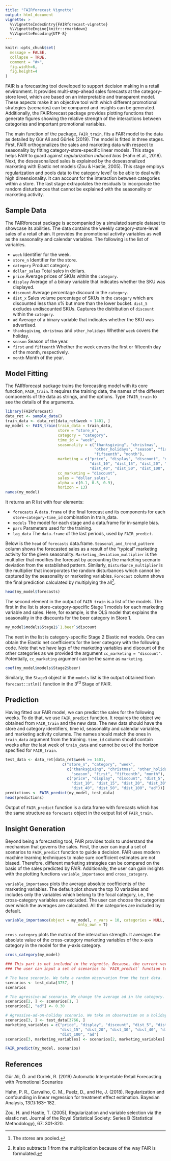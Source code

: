```yaml
---
title: "FAIRforecast Vignette"
output: html_document
vignette: >
  %\VignetteIndexEntry{FAIRforecast-vignette}
  %\VignetteEngine{knitr::rmarkdown}
  %\VignetteEncoding{UTF-8}
---
```


```r
knitr::opts_chunk$set(
  message = FALSE,
  collapse = TRUE,
  comment = "#>",
  fig.width=6,
  fig.height=4
)
```

FAIR is a forecasting tool developed to support decision making in a retail environment. It provides multi-step-ahead sales forecasts at the category-store level, which are based on an interpretable and transparent model. These aspects make it an objective tool with which different promotional strategies (scenarios) can be compared and insights can be generated. Additionally, the FAIRforecast package provides plotting functions that generate figures showing the relative strength of the interactions between categories and important promotional variables.

The main function of the package, `FAIR_train`, fits a FAIR model to the data as detailed by Gür Ali and Gürlek (2019). The model is fitted in three stages. First, FAIR orthogonalizes the sales and marketing data with respect to seasonality by fitting category-store-specific linear models. This stage helps FAIR to guard against *regularization induced bias* (Hahn et al., 2018). Next, the deseasonalized sales is explained by the deseasonalized marketing with Elastic net models (Zou & Hastie, 2005). This stage employs regularization and pools data to the category level^[The stores are pooled.] to be able to deal with high dimensionality. It can account for the interaction between categories within a store. The last stage extrapolates the residuals to incorporate the random disturbances that cannot be explained with the seasonality or marketing activity.

## Sample Data

The FAIRforecast package is accompanied by a simulated sample dataset to showcase its abilities. The data contains the weekly category-store-level sales of a retail chain. It provides the promotional activity variables as well as the seasonality and calendar variables. The following is the list of variables.

* `week` Identifier for the week.  
* `store_n` Identifier for the store.  
* `category` Product category.  
* `dollar_sales` Total sales in dollars.  
* `price` Average prices of SKUs within the `category`.  
* `display` Average of a binary variable that indicates whether the SKU was displayed.  
* `discount` Average percentage discount in the `category`.  
* `dist_x` Sales volume percentage of SKUs in the `category` which are discounted less than x% but more than the lower bucket. `dist_5` excludes undiscounted SKUs. Captures the distribution of `discount` within the `category`.
* `ad` Average of a binary variable that indicates whether the SKU was advertised.  
* `thanksgiving`, `christmas` and `other_holidays` Whether `week` covers the holiday.
* `season` Season of the year.
* `first` and `fifteenth` Whether the week covers the first or fifteenth day of the month, respectively.
* `month` Month of the year.

## Model Fitting

The FAIRforecast package trains the forecasting model with its core function, `FAIR_train`. It requires the training data, the names of the different components of the data as strings, and the options. Type `?FAIR_train` to see the details of the arguments.

```r
library(FAIRforecast)
data_ret <- sample_data()
train_data <- data_ret[data_ret$week < 1401, ]
my_model <- FAIR_train(train_data = train_data,
                       store = "store_n",
                       category = "category",
                       time_id = "week",
                       seasonality = c("thanksgiving", "christmas", 
                                       "other_holidays", "season", "first",
                                       "fifteenth", "month"),
                       marketing = c("price", "display", "discount", "dist_5",
                                     "dist_10", "dist_15", "dist_20", "dist_30",
                                     "dist_40", "dist_50", "dist_100", "ad"),
                       cc_marketing = "discount",
                       sales = "dollar_sales",
                       alpha = c(0.1, 0.5, 0.9),
                       horizon = 13)
names(my_model)
```

It returns an R list with four elements:

* `forecasts` A `data.frame` of the final forecast and its components for each `store`-`category`-`time_id` combination in train_data.
* `models` The model for each stage and a data.frame for in-sample bias.  
* `pars` Parameters used for the training.  
* `lag_data` The `data.frame` of the last periods, used by `FAIR_predict`.

Below is the `head` of `forecasts` data.frame. `Seasonal_and_trend_pattern` column shows the forecasted sales as a result of the "typical" marketing activity for the given seasonality. `Marketing_deviation_multiplier` is the multiplier that modifies the forecast by accounting the marketing scenario deviation from the established pattern. Similarly, `Disturbance_multiplier` is the multiplier that incorporates the random disturbances which cannot be captured by the seasonality or marketing variables. `Forecast` column shows the final prediction calculated by multiplying the all^[It also subtracts 1 from the multiplication because of the way FAIR is formulated.].

```r
head(my_model$forecasts)
```


The second element in the output of `FAIR_train` is a list of the models. The first in the list is store-category-specific Stage 1 models for each marketing variable and sales. Here, for example, is the OLS model that explains the seasonality in the discounts for the beer category in Store 1. 

```r
my_model$models$Stage1$`1.beer`$discount
```

The next in the list is category-specific Stage 2 Elastic net models. One can obtain the Elastic net coefficients for the beer category with the following code. Note that we have lags of the marketing variables and discount of the other categories as we provided the argument `cc_marketing = "discount"`. Potentially, `cc_marketing` argument can be the same as `marketing`.

```r
coef(my_model$models$Stage2$beer)
```

Similarly, the `Stage3` object in the `models` list is the output obtained from `forecast::stlm()` function in the 3^rd^ Stage of FAIR.

## Prediction <a id="prediction"></a>

Having fitted our FAIR model, we can predict the sales for the following weeks. To do that, we use `FAIR_predict` function. It requires the object we obtained from `FAIR_train` and the new data. The new data should have the store and category identifiers, time id, seasonality and calendar variables, and marketing activity columns. The names should match the ones in `train_data` argument from the training. `time_id` column should contain weeks after the last week of `train_data` and cannot be out of the horizon specified for `FAIR_train`.

```r
test_data <- data_ret[data_ret$week >= 1401,
                         c("store_n", "category", "week",
                           c("thanksgiving", "christmas", "other_holidays",
                             "season", "first", "fifteenth", "month"),
                           c("price", "display", "discount", "dist_5",
                             "dist_10", "dist_15", "dist_20", "dist_30",
                             "dist_40", "dist_50", "dist_100", "ad"))]
predictions <- FAIR_predict(my_model, test_data)
head(predictions)
```

Output of `FAIR_predict` function is a data.frame with forecasts which has the same structure as `forecasts` object in the output list of `FAIR_train`.

## Insight Generation

Beyond being a forecasting tool, FAIR provides tools to understand the mechanism that governs the sales. First, the user can input a set of scenarios to `FAIR_predict` function to guide a decision. FAIR uses modern machine learning techniques to make sure coefficient estimates are not biased. Therefore, different marketing strategies can be compared on the basis of the sales predicted by FAIR. Additionally, the user can gain insights with the plotting functions `variable_importance` and `cross_category`.

`variable_importance` plots the average absolute coefficients of the marketing variables. The default plot shows the top 10 variables and includes only the variables which belong to the focal category, i.e., the cross-category variables are excluded. The user can choose the categories over which the averages are calculated. All the categories are included by default.

```r
variable_importance(object = my_model, n_vars = 10, categories = NULL,
                                only_own = T)
```

`cross_category` plots the matrix of the interaction strength. It averages the absolute value of the cross-category marketing variables of the x-axis category in the model for the y-axis category.

```r
cross_category(my_model)
```


```r
### This part is not included in the vignette. Because, the current version of FAIR does not have a variable to distinguish the scenarios with the same store-category-week combination. Also, with the sample data we have, the other categories also should be provided to the predict function because of cc_marketing. Here is the paragraph I wrote for this example:
### The user can input a set of scenarios to `FAIR_predict` function to guide a decision. For example, the below code compares the sales for a base scenario, an agressive-ad scenario, and a scenario where the same agressive ad strategy is followed on a holiday.

# The base scenario. We take a random observation from the test data.
scenarios <- test_data[3757, ]
scenarios

# The agressive-ad scenario. We change the average ad in the category.
scenarios[2, ] <- scenarios[1, ]
scenarios[2, "ad"] <- 0.30

# Agressive-ad-on-holiday scenario. We take an observation on a holiday for the same store-category and change its marketing variables to the those of scenario 2.
scenarios[3, ] <- test_data[3766, ]
marketing_variables = c("price", "display", "discount", "dist_5", "dist_10",
                        "dist_15", "dist_20", "dist_30", "dist_40", "dist_50",
                        "dist_100", "ad")
scenarios[3, marketing_variables] <- scenarios[2, marketing_variables]

FAIR_predict(my_model, scenarios)
```


## References

Gür Ali, Ö. and Gürlek, R. (2019) Automatic Interpretable Retail Forecasting with Promotional Scenarios

Hahn, P. R., Carvalho, C. M., Puelz, D., and He, J. (2018).
Regularization and confounding in linear regression for treatment effect
estimation. Bayesian Analysis, 13(1):163– 182.

Zou, H. and Hastie, T. (2005), Regularization and variable selection via the elastic net. Journal of the Royal Statistical Society: Series B (Statistical Methodology), 67: 301-320.
